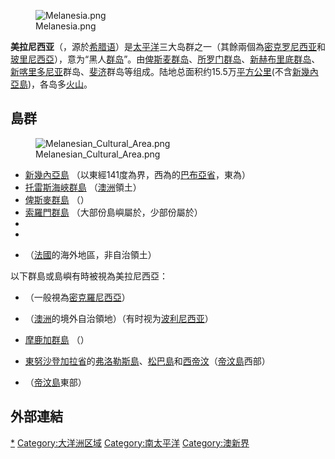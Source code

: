 {{unreferenced|time=2015-07-19T23:36:03+00:00}}
{{NoteTA|G1=地名}}

[[File:Melanesia.png|thumb]]

'''美拉尼西亚'''（'''{{lang|en|Melanesia}}'''，源於[[希腊语|希腊语]]{{lang|el|Μελανησία}}）是[[太平洋|太平洋]]三大岛群之一（其餘兩個為[[密克罗尼西亚群岛|密克罗尼西亚]]和[[玻里尼西亞|玻里尼西亞]]），意为“黑人[[群岛|群岛]]”。由[[俾斯麦群岛|俾斯麦群岛]]、[[所罗门群岛_(群岛)|所罗门群岛]]、[[新赫布里底群岛|新赫布里底群岛]]、[[新喀里多尼亚|新喀里多尼亚]]群岛、[[斐济|斐济]]群岛等组成。陆地总面积约15.5万[[平方公里|平方公里]](不含[[新幾內亞島|新幾內亞島]])，各岛多[[火山|火山]]。

== 島群 ==
[[File:Melanesian_Cultural_Area.png|thumb]]
* [[新幾內亞島|新幾內亞島]] （以東經141度為界，西為{{INA}}的[[巴布亞省|巴布亞省]]，東為{{PNG}}）
* [[托雷斯海峽群島|托雷斯海峽群島]] （[[澳洲|澳洲]]領土）
* [[俾斯麥群島|俾斯麥群島]] （{{PNG}}）
* [[所羅門群島_(群島)|索羅門群島]] （大部份島嶼屬於{{SOL}}，少部份屬於{{PNG}}）
* {{VAN}}
* {{FIJ}}
* {{NCL}} （[[法國|法國]]的海外地區，非自治領土）

以下群島或島嶼有時被視為美拉尼西亞：
* {{NRU}} （一般視為[[密克罗尼西亚群岛|密克羅尼西亞]]）
* {{NFK}} （[[澳洲|澳洲]]的境外自治領地）（有时视为[[波利尼西亚|波利尼西亚]]）
* [[摩鹿加群島|摩鹿加群島]] （{{INA}}）
* {{INA}}[[東努沙登加拉省|東努沙登加拉省]]的[[弗洛勒斯島|弗洛勒斯島]]、[[松巴島|松巴島]]和[[西帝汶|西帝汶]]（[[帝汶島|帝汶島]]西部）
* {{TLS}} （[[帝汶島|帝汶島]]東部）

==外部連結==
{{commons|Melanesia|美拉尼西亚}}
{{Geographic Location (8-way)
 | 西北 = 
 | 北 = [[密克罗尼西亚群岛|密克羅尼西亞]]
 | 東北 = 
 | 西 =[[印尼|印尼]]
[[澳洲|澳洲]] 
 | 中央 = [[美拉尼西亞|美拉尼西亞]]
 | 東 = [[玻里尼西亞|玻里尼西亞]]
 | 西南 = [[澳洲|澳洲]]
 | 南 = 
 | 東南 = 
}}

{{美拉尼西亚}}
{{大洋洲}}
{{太平洋島嶼}}
{{世界分区}}

{{Authority control}}
[[Category:美拉尼西亚群岛|*]]
[[Category:大洋洲区域|Category:大洋洲区域]]
[[Category:南太平洋|Category:南太平洋]]
[[Category:澳新界|Category:澳新界]]